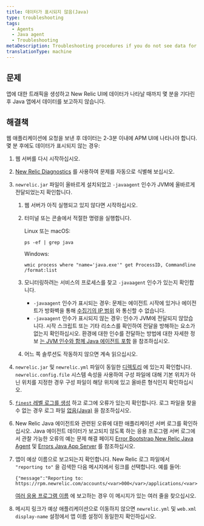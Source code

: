 ```yaml
---
title: 데이터가 표시되지 않음(Java)
type: troubleshooting
tags:
  - Agents
  - Java agent
  - Troubleshooting
metaDescription: Troubleshooting procedures if you do not see data for your app in the New Relic UI after installing the Java agent.
translationType: machine
---
```


## 문제

앱에 대한 트래픽을 생성하고 New Relic UI에 데이터가 나타날 때까지 몇 분을 기다린 후 Java 앱에서 데이터를 보고하지 않습니다.

## 해결책

웹 애플리케이션에 요청을 보낸 후 데이터는 2-3분 이내에 APM UI에 나타나야 합니다. 몇 분 후에도 데이터가 표시되지 않는 경우:

1. 웹 서버를 다시 시작하십시오.

2. [New Relic Diagnostics](/docs/agents/manage-apm-agents/troubleshooting/new-relic-diagnostics) 를 사용하여 문제를 자동으로 식별해 보십시오.

3. `newrelic.jar` 파일이 올바르게 설치되었고 `-javaagent` 인수가 JVM에 올바르게 전달되었는지 확인합니다.

   1. 웹 서버가 아직 실행되고 있지 않다면 시작하십시오.

   2. 터미널 또는 콘솔에서 적절한 명령을 실행합니다.

      Linux 또는 macOS:

      ```
      ps -ef | grep java
      ```

      Windows:

      ```
      wmic process where "name='java.exe'" get ProcessID, Commandline /format:list
      ```

   3. 모니터링하려는 서비스의 프로세스를 찾고 `-javaagent` 인수가 있는지 확인합니다.

      * `-javaagent` 인수가 표시되는 경우: 문제는 에이전트 시작에 있거나 에이전트가 방화벽을 통해 [수집기의 IP 범위](/docs/using-new-relic/cross-product-functions/install-configure/networks) 와 통신할 수 없습니다.
      * `-javaagent` 인수가 표시되지 않는 경우: 인수가 JVM에 전달되지 않았습니다. 시작 스크립트 또는 기타 리소스를 확인하여 전달을 방해하는 요소가 없는지 확인하십시오. 환경에 대한 인수를 전달하는 방법에 대한 자세한 정보 [는 JVM 인수와 함께 Java 에이전트 포함](/docs/agents/java-agent/installation/include-java-agent-jvm-argument) 을 참조하십시오.

   4. 어느 쪽 솔루션도 작동하지 않으면 계속 읽으십시오.

4. `newrelic.jar` 및 `newrelic.yml` 파일이 동일한 [디렉토리](/docs/agents/manage-apm-agents/troubleshooting/find-agent-root-directory#java-agent) 에 있는지 확인합니다. `newrelic.config.file` 시스템 속성을 사용하여 구성 파일에 대해 기본 위치가 아닌 위치를 지정한 경우 구성 파일이 해당 위치에 있고 올바른 형식인지 확인하십시오.

5. [`finest` 레벨 로그를 생성](/docs/agents/java-agent/troubleshooting/generating-logs-troubleshooting) 하고 로그에 오류가 있는지 확인합니다. 로그 파일을 찾을 수 없는 경우 로그 파일 [없음(Java)](/docs/agents/java-agent/troubleshooting/no-log-file-java) 을 참조하십시오.

6. New Relic Java 에이전트와 관련된 오류에 대한 애플리케이션 서버 로그를 확인하십시오. Java 에이전트 데이터가 보고되지 않도록 하는 응용 프로그램 서버 로그에서 관찰 가능한 오류의 예는 문제 해결 페이지 [Error Bootstrap New Relic Java Agent](/docs/agents/java-agent/troubleshooting/error-bootstrapping-new-relic-java-agent) 및 [Errors Java App Server](/docs/agents/java-agent/troubleshooting/errors-starting-java-app-server) 를 참조하십시오.

7. 앱이 예상 이름으로 보고되는지 확인합니다. New Relic 로그 파일에서 `"reporting to"` 을 검색한 다음 메시지에서 링크를 선택합니다. 예를 들어:

   ```
   {"message":"Reporting to: https://rpm.newrelic.com/accounts/<var>000</var>/applications/<var>000000</var>"}
   ```

   [여러 응용 프로그램 이름](/docs/apm/new-relic-apm/installation-configuration/using-multiple-names-app) 에 보고하는 경우 이 메시지가 있는 여러 줄을 찾으십시오.

8. 메시지 링크가 예상 애플리케이션으로 이동하지 않으면 `newrelic.yml` 및 `web.xml` `display-name` 설정에서 앱 이름 설정이 동일한지 확인하십시오.